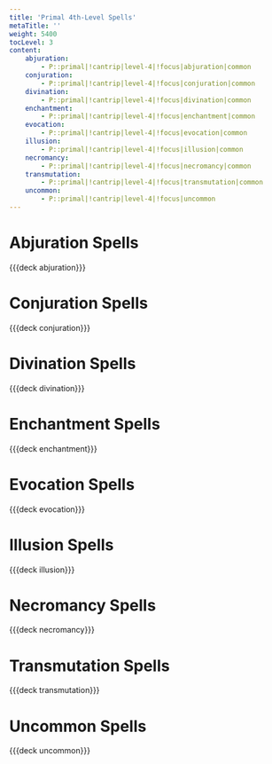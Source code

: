 ```yaml
---
title: 'Primal 4th-Level Spells'
metaTitle: ''
weight: 5400
tocLevel: 3
content:
    abjuration:
        - P::primal|!cantrip|level-4|!focus|abjuration|common
    conjuration:
        - P::primal|!cantrip|level-4|!focus|conjuration|common
    divination:
        - P::primal|!cantrip|level-4|!focus|divination|common
    enchantment:
        - P::primal|!cantrip|level-4|!focus|enchantment|common
    evocation:
        - P::primal|!cantrip|level-4|!focus|evocation|common
    illusion:
        - P::primal|!cantrip|level-4|!focus|illusion|common
    necromancy:
        - P::primal|!cantrip|level-4|!focus|necromancy|common
    transmutation:
        - P::primal|!cantrip|level-4|!focus|transmutation|common
    uncommon:
        - P::primal|!cantrip|level-4|!focus|uncommon
---
```


# Abjuration Spells

{{{deck abjuration}}}

# Conjuration Spells

{{{deck conjuration}}}

# Divination Spells

{{{deck divination}}}

# Enchantment Spells

{{{deck enchantment}}}

# Evocation Spells

{{{deck evocation}}}

# Illusion Spells

{{{deck illusion}}}

# Necromancy Spells

{{{deck necromancy}}}

# Transmutation Spells

{{{deck transmutation}}}

# Uncommon Spells

{{{deck uncommon}}}
